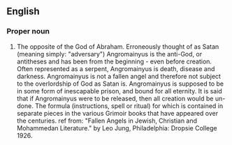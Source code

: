 ==English==
{{rfc|encyclopedia entry}}


===Proper noun===
{{en-proper noun}}

# The opposite of the God of Abraham. Erroneously thought of as Satan (meaning simply: "adversary") Angromainyus is the anti-God, or antitheses and has been from the beginning - even before creation. Often represented as a serpent, Angromainyus is death, disease and darkness. Angromainyus is not a fallen angel and therefore not subject to the overlordship of God as Satan is. Angromainyus is supposed to be in some form of inescapable prison, and bound for all eternity. It is said that if Angromainyus were to be released, then all creation would be un-done. The formula (instructions, spell or ritual) for which is contained in separate pieces in the various Grimoir books that have appeared over the centuries. ref from: "Fallen Angels in Jewish, Christian and Mohammedan Literature." by Leo Jung, Philadelphia: Dropsie College 1926.